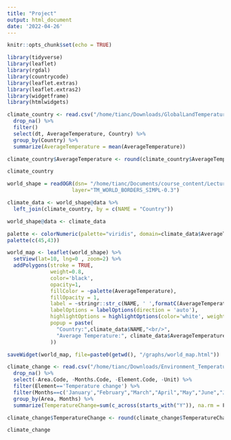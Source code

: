 ```yaml
---
title: "Project"
output: html_document
date: '2022-04-26'
---
```


```r
knitr::opts_chunk$set(echo = TRUE)
```

```r
library(tidyverse)
library(leaflet)
library(rgdal)
library(countrycode)
library(leaflet.extras)
library(leaflet.extras2)
library(widgetframe)
library(htmlwidgets)
```

```r
climate_country <- read.csv("/home/tianc/Downloads/GlobalLandTemperaturesByCountry.csv") %>% 
  drop_na() %>%
  filter()
  select(dt, AverageTemperature, Country) %>% 
  group_by(Country) %>%
  summarize(AverageTemperature = mean(AverageTemperature))

climate_country$AverageTemperature <- round(climate_country$AverageTemperature)

climate_country
```


```r
world_shape = readOGR(dsn= "/home/tianc/Documents/course_content/Lectures/Week07/data/world_map/", 
                     layer="TM_WORLD_BORDERS_SIMPL-0.3")
```

```r
climate_data <- world_shape@data %>% 
  left_join(climate_country, by = c(NAME = "Country"))

world_shape@data <- climate_data

```

```r
palette <- colorNumeric(palette="viridis", domain=climate_data$AverageTemperature, na.color="transparent")
palette(c(45,43))
```


```r
world_map <- leaflet(world_shape) %>%
  setView(lat=10, lng=0 , zoom=2) %>%
  addPolygons(stroke = TRUE,
              weight=0.8, 
              color='black', 
              opacity=1,
              fillColor = ~palette(AverageTemperature), 
              fillOpacity = 1,
              label = ~stringr::str_c(NAME, ' ',formatC(AverageTemperature, big.mark = ',', format='d')),
              labelOptions = labelOptions(direction = 'auto'),
              highlightOptions = highlightOptions(color='white', weight = 3,bringToFront = TRUE),
              popup = paste(
                "Country:",climate_data$NAME,"<br/>",
                "Average Temperature:", climate_data$AverageTemperature, "°C","<br/>"
              )) 

```

```r
saveWidget(world_map, file=paste0(getwd(), "/graphs/world_map.html"))
```

```r
climate_change <- read.csv("/home/tianc/Downloads/Environment_Temperature_change_E_All_Data_NOFLAG.csv", fileEncoding="latin1") %>% 
  drop_na() %>% 
  select(-Area.Code, -Months.Code, -Element.Code, -Unit) %>% 
  filter(Element=='Temperature change') %>% 
  filter(Months==c('January',"February","March","April","May","June","July","August","September","October","November","December")) %>% 
  group_by(Area, Months) %>% 
  summarize(TemperatureChange=sum(c_across(starts_with("Y")), na.rm = F))

climate_change$TemperatureChange <- round(climate_change$TemperatureChange)

climate_change

```